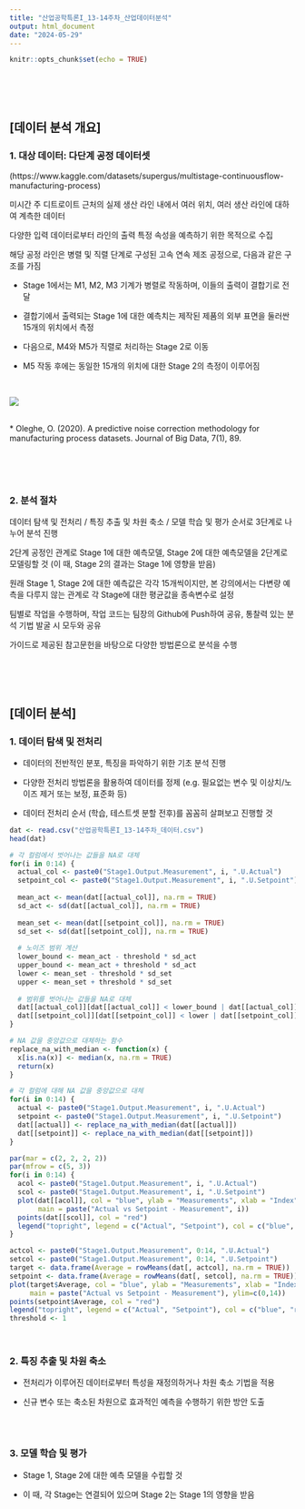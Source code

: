 ```yaml
---
title: "산업공학특론I_13-14주차_산업데이터분석"
output: html_document
date: "2024-05-29"
---
```


```r
knitr::opts_chunk$set(echo = TRUE)
```

<br>
<br>
<br>

## [데이터 분석 개요]
### 1. 대상 데이터: 다단계 공정 데이터셋
(https://www.kaggle.com/datasets/supergus/multistage-continuousflow-manufacturing-process)

미시간 주 디트로이트 근처의 실제 생산 라인 내에서 여러 위치, 여러 생산 라인에 대하여 계측한 데이터

다양한 입력 데이터로부터 라인의 출력 특정 속성을 예측하기 위한 목적으로 수집

해당 공정 라인은 병렬 및 직렬 단계로 구성된 고속 연속 제조 공정으로, 다음과 같은 구조를 가짐

* Stage 1에서는 M1, M2, M3 기계가 병렬로 작동하며, 이들의 출력이 결합기로 전달

* 결합기에서 출력되는 Stage 1에 대한 예측치는 제작된 제품의 외부 표면을 둘러싼 15개의 위치에서 측정

* 다음으로, M4와 M5가 직렬로 처리하는 Stage 2로 이동

* M5 작동 후에는 동일한 15개의 위치에 대한 Stage 2의 측정이 이루어짐

<br>

![](w13-14_fig.png)

<br>
* Oleghe, O. (2020). A predictive noise correction methodology for manufacturing process datasets. Journal of Big Data, 7(1), 89.

<br>
<br>
<br>

### 2. 분석 절차

데이터 탐색 및 전처리 / 특징 추출 및 차원 축소 / 모델 학습 및 평가 순서로 3단계로 나누어 분석 진행

2단계 공정인 관계로 Stage 1에 대한 예측모델, Stage 2에 대한 예측모델을 2단계로 모델링할 것 (이 때, Stage 2의 결과는 Stage 1에 영향을 받음)

원래 Stage 1, Stage 2에 대한 예측값은 각각 15개씩이지만, 본 강의에서는 다변량 예측을 다루지 않는 관계로 각 Stage에 대한 평균값을 종속변수로 설정

팀별로 작업을 수행하며, 작업 코드는 팀장의 Github에 Push하여 공유, 통찰력 있는 분석 기법 발굴 시 모두와 공유

가이드로 제공된 참고문헌을 바탕으로 다양한 방법론으로 분석을 수행

<br>
<br>
<br>

## [데이터 분석]
### 1. 데이터 탐색 및 전처리

* 데이터의 전반적인 분포, 특징을 파악하기 위한 기초 분석 진행

* 다양한 전처리 방법론을 활용하여 데이터를 정제
(e.g. 필요없는 변수 및 이상치/노이즈 제거 또는 보정, 표준화 등)

* 데이터 전처리 순서 (학습, 테스트셋 분할 전후)를 꼼꼼히 살펴보고 진행할 것

```r
dat <- read.csv("산업공학특론I_13-14주차_데이터.csv")
head(dat)

# 각 컬럼에서 벗어나는 값들을 NA로 대체
for(i in 0:14) {
  actual_col <- paste0("Stage1.Output.Measurement", i, ".U.Actual")
  setpoint_col <- paste0("Stage1.Output.Measurement", i, ".U.Setpoint")
  
  mean_act <- mean(dat[[actual_col]], na.rm = TRUE)
  sd_act <- sd(dat[[actual_col]], na.rm = TRUE)
  
  mean_set <- mean(dat[[setpoint_col]], na.rm = TRUE)
  sd_set <- sd(dat[[setpoint_col]], na.rm = TRUE)
  
  # 노이즈 범위 계산
  lower_bound <- mean_act - threshold * sd_act
  upper_bound <- mean_act + threshold * sd_act
  lower <- mean_set - threshold * sd_set
  upper <- mean_set + threshold * sd_set
  
  # 범위를 벗어나는 값들을 NA로 대체
  dat[[actual_col]][dat[[actual_col]] < lower_bound | dat[[actual_col]] > upper_bound] <- NA
  dat[[setpoint_col]][dat[[setpoint_col]] < lower | dat[[setpoint_col]] > upper] <- NA
}

# NA 값을 중앙값으로 대체하는 함수
replace_na_with_median <- function(x) {
  x[is.na(x)] <- median(x, na.rm = TRUE)
  return(x)
}

# 각 컬럼에 대해 NA 값을 중앙값으로 대체
for(i in 0:14) {
  actual <- paste0("Stage1.Output.Measurement", i, ".U.Actual")
  setpoint <- paste0("Stage1.Output.Measurement", i, ".U.Setpoint")
  dat[[actual]] <- replace_na_with_median(dat[[actual]])
  dat[[setpoint]] <- replace_na_with_median(dat[[setpoint]])
}

par(mar = c(2, 2, 2, 2))
par(mfrow = c(5, 3))
for(i in 0:14) {
  acol <- paste0("Stage1.Output.Measurement", i, ".U.Actual")
  scol <- paste0("Stage1.Output.Measurement", i, ".U.Setpoint")
  plot(dat[[acol]], col = "blue", ylab = "Measurements", xlab = "Index",
       main = paste("Actual vs Setpoint - Measurement", i))
  points(dat[[scol]], col = "red")
  legend("topright", legend = c("Actual", "Setpoint"), col = c("blue", "red"), pch = 1)
}

actcol <- paste0("Stage1.Output.Measurement", 0:14, ".U.Actual")
setcol <- paste0("Stage1.Output.Measurement", 0:14, ".U.Setpoint")
target <- data.frame(Average = rowMeans(dat[, actcol], na.rm = TRUE))
setpoint <- data.frame(Average = rowMeans(dat[, setcol], na.rm = TRUE))
plot(target$Average, col = "blue", ylab = "Measurements", xlab = "Index",
     main = paste("Actual vs Setpoint - Measurement"), ylim=c(0,14))
points(setpoint$Average, col = "red")
legend("topright", legend = c("Actual", "Setpoint"), col = c("blue", "red"), pch = 1)
threshold <- 1

```

<br>

### 2. 특징 추출 및 차원 축소

* 전처리가 이루어진 데이터로부터 특성을 재정의하거나 차원 축소 기법을 적용

* 신규 변수 또는 축소된 차원으로 효과적인 예측을 수행하기 위한 방안 도출

```r

```

<br>

### 3. 모델 학습 및 평가

* Stage 1, Stage 2에 대한 예측 모델을 수립할 것

* 이 때, 각 Stage는 연결되어 있으며 Stage 2는 Stage 1의 영향을 받음

```r

```
